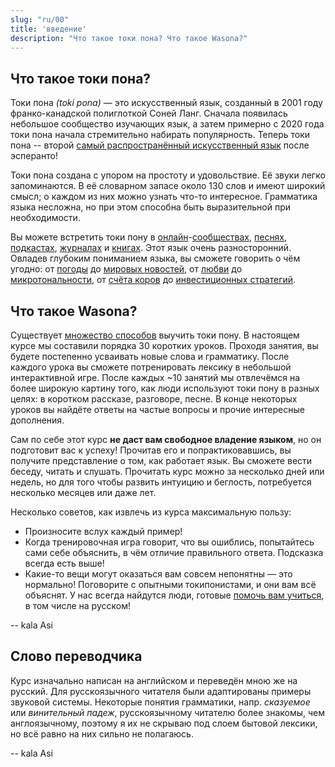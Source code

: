 ```yaml
---
slug: "ru/00"
title: 'введение'
description: "Что такое токи пона? Что такое Wasona?"
---
```


## Что такое токи пона?

Токи пона *(toki pona)* — это искусственный язык, созданный в 2001 году франко-канадской полиглоткой Соней Ланг. Сначала появилась небольшое сообщество изучающих язык, а затем примерно с 2020 года токи пона начала стремительно набирать популярность. Теперь токи пона -- второй [самый распространённый искусственный язык](https://tokipona.org/conlang_communities) после эсперанто!

Токи пона создана с упором на простоту и удовольствие. Её звуки легко запоминаются. В её словарном запасе около 130 слов и имеют широкий смысл; о каждом из них можно узнать что-то интересное. Грамматика языка несложна, но при этом способна быть выразительной при необходимости.

Вы можете встретить токи пону в [онлайн](https://discord.gg/ChC6qtVsSE)-[сообществах](https://discord.gg/6zkugJFU4x), [песнях](https://www.youtube.com/playlist?list=PLeCE5N29ioyUbj_lvYm9IdGJnE2HPacVv), [подкастах](https://www.youtube.com/playlist?list=PLjOmpMyMxd8Qs2mAXcLk817tQy_AQj09u), [журналах](https://liputenpo.org/) и [книгах](https://tokipona.org/). Этот язык очень разносторонний. Овладев глубоким пониманием языка, вы сможете говорить о чём угодно: от [погоды](https://www.youtube.com/watch?v=J4fCq1aEAxA) до [мировых новостей](https://www.youtube.com/watch?v=ljZfGt7PDxk), от [любви](https://www.youtube.com/watch?v=rr3ufODuIts) до [микротональности](https://www.youtube.com/watch?v=fedFQIHREMo), от [счёта коров](https://www.youtube.com/watch?v=xxClPfZDn-E) до [инвестиционных стратегий](https://www.youtube.com/watch?v=JIOT3bRzAGI).

## Что такое Wasona?

Существует [множество способов](/ru/other-courses) выучить токи пону. В настоящем курсе мы составили порядка 30 коротких уроков. Проходя занятия, вы будете постепенно усваивать новые слова и грамматику. После каждого урока вы сможете потренировать лексику в небольшой интерактивной игре. После каждых ~10 занятий мы отвлечёмся на более широкую картину того, как люди используют токи пону в разных целях: в коротком рассказе, разговоре, песне. В конце некоторых уроков вы найдёте ответы на частые вопросы и прочие интересные дополнения.

Сам по себе этот курс **не даст вам свободное владение языком**, но он подготовит вас к успеху! Прочитав его и попрактиковавшись, вы получите представление о том, как работает язык. Вы сможете вести беседу, читать и слушать. Прочитать курс можно за несколько дней или недель, но для того чтобы развить интуицию и беглость, потребуется несколько месяцев или даже лет.

Несколько советов, как извлечь из курса максимальную пользу:
* Произносите вслух каждый пример!
* Когда тренировочная игра говорит, что вы ошиблись, попытайтесь сами себе объяснить, в чём отличие правильного ответа. Подсказка всегда есть выше!
* Какие-то вещи могут оказаться вам совсем непонятны — это нормально! Поговорите с опытными токипонистами, и они вам всё объяснят. У нас всегда найдутся люди, готовые [помочь вам учиться](https://discord.gg/ChC6qtVsSE), в том числе на русском!

-- kala Asi

## Слово переводчика

Курс изначально написан на английском и переведён мною же на русский. Для русскоязычного читателя были адаптированы примеры звуковой системы. Некоторые понятия грамматики, напр. *сказуемое* или *винительный падеж*, русскоязычному читателю более знакомы, чем англоязычному, поэтому я их не скрываю под слоем бытовой лексики, но всё равно на них сильно не полагаюсь.

-- kala Asi
